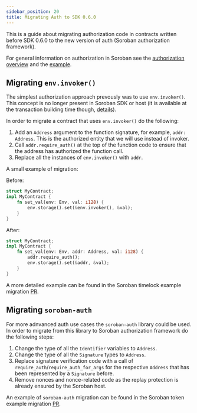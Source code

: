 ```yaml
---
sidebar_position: 20
title: Migrating Auth to SDK 0.6.0
---
```


This is a guide about migrating authorization code in contracts written before
SDK 0.6.0 to the new version of auth (Soroban authorization framework).

For general information on authorization in Soroban see the 
[authorization overview](../learn/authorization.mdx) and the [example](auth.mdx).

## Migrating `env.invoker()`

The simplest authorization approach prevously was to use `env.invoker()`. This
concept is no longer present in Soroban SDK or host (it is available at the
transaction building time though, [details]).

[details]: invoking-contracts-with-transactions.mdx#authorization-data

In order to migrate a contract that uses `env.invoker()` do the following:

1. Add an `Address` argument to the function signature, for example, 
`addr: Address`. This is the authorized entity that we will use instead of
invoker.
1. Call `addr.require_auth()` at the top of the function code to ensure that
the address has authorized the function call.
1. Replace all the instances of `env.invoker()` with `addr`.

A small example of migration:

Before:

```rust
struct MyContract;
impl MyContract {
    fn set_val(env: Env, val: i128) {
        env.storage().set(&env.invoker(), &val);
    }
}
```

After:

```rust
struct MyContract;
impl MyContract {
    fn set_val(env: Env, addr: Address, val: i128) {
        addr.require_auth();
        env.storage().set(&addr, &val);
    }
}
```

A more detailed example can be found in the Soroban timelock example migration
[PR][timelock-pr].

[timelock-pr]: https://github.com/stellar/soroban-examples/pull/204/files#diff-6884bc67aadaf666f4042b239666265a3bd57074d1ed58c7fc807120b9458025

## Migrating `soroban-auth`

For more adnvanced auth use cases the `soroban-auth` library could be used.
In order to migrate from this library to Soroban authorization framework do the
following steps:

1. Change the type of all the `Identifier` variables to `Address`.
1. Change the type of all the `Signature` types to `Address`.
1. Replace signature verification code with a call of 
`require_auth`/`require_auth_for_args` for the respective `Address` that has
been represented by a `Signature` before.
1. Remove nonces and nonce-related code as the replay protection is already
ensured by the Soroban host.

An example of `soroban-auth` migration can be found in the Soroban token
example migration [PR][token-pr].

[token-pr]: https://github.com/stellar/soroban-examples/pull/205/files